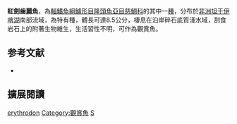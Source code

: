{{Speciesbox
| name = 紅劍齒麗魚
| status = LC
| status_system = IUCN3.1
| image = 
| image_width = 240px
| genus = Spathodus
| species = erythrodon
| authority = [[Boulenger|Boulenger]], 1900
| synonyms = 
}}

'''紅劍齒麗魚'''，為[[輻鰭魚綱|輻鰭魚綱]][[鱸形目|鱸形目]][[隆頭魚亞目|隆頭魚亞目]][[慈鯛科|慈鯛科]]的其中一[[種|種]]，分布於[[非洲|非洲]][[坦干伊喀湖|坦干伊喀湖]]南部流域，為特有種，體長可達8.5公分，棲息在沿岸碎石底質淺水域，刮食岩石上的附著生物維生，生活習性不明，可作為觀賞魚。
==参考文献==
*{{FishBase_species|genus=Spathodus|species=erythrodon|year=2013|month=5}}

== 擴展閱讀 ==
{{refbegin}}
{{wikispecies-inline|Spathodus erythrodon|紅劍齒麗魚}}
{{refend}}
{{Taxonbar|from=Q2885620}}

[[Category:劍齒麗魚屬|erythrodon]]
[[Category:觀賞魚|Category:觀賞魚]]
[[Category:1900年描述的魚類|S]]


{{鱸形目小作品}}